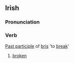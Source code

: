 ==Irish==
===Pronunciation===
{{IPA|[ˈb&#690;r&#690;iʃt&#690;ə]}}
===Verb===
[[Past participle]] of [[bris]] 'to [[break]]'
#[[broken]]